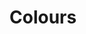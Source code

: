 
<Meta title="1. Base/Colours" />

# Colours

<ColorPalette>
  <ColorItem
    title="Light Theme"
    colors={{
      Background: colors.white,
      Header: colors.mercury,
      Support: colors.sapling,
      SupportDark: colors.watermelon,
      Text: colors.ship,
      Headings: colors.stiletto,
      Links: colors.cobalt,
      Triangle: colors.sweetCorn,
    }}
  />
  <ColorItem
    title="Dark Theme"
    colors={{
      Background: colors.woodsmoke,
      Header: colors.mineshaft,
      Support: colors.ship,
      SupportDark: colors.black,
      Text: colors.sapling,
      Headings: colors.sweetCorn,
      Links: colors.deepSky,
      Triangle: colors.corduroy,
    }}
  />
</ColorPalette>

<ColorPalette>
  <ColorItem
    title="Lights"
    colors={{
      White: colors.white,
      Mercury: colors.mercury,
      Sapling: colors.sapling,
      SweetCorn: colors.sweetCorn,
    }}
  />
  <ColorItem
    title="Greens"
    colors={{
      PastelGreen: colors.pastelGreen,
      ForestGreen: colors.forestGreen,
      Corduroy: colors.corduroy,
    }}
  />
  <ColorItem
    title="Blues"
    colors={{
      Scooter: colors.scooter,
      BlueStone: colors.blueStone,
      DeepSky: colors.deepSky,
      Cobalt: colors.cobalt,
      Midnight: colors.midnight,
      GovernorBay: colors.governorBay,
    }}
  />
  <ColorItem
    title="Reds"
    colors={{
      Watermelon: colors.watermelon,
      Stiletto: colors.stiletto,
    }}
  />
  <ColorItem
    title="Darks"
    colors={{
      Ship: colors.ship,
      Mineshaft: colors.mineshaft,
      Woodsmoke: colors.woodsmoke,
      Black: colors.black,
    }}
  />
</ColorPalette>
